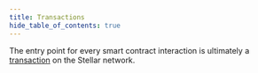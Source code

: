 ```yaml
---
title: Transactions
hide_table_of_contents: true
---
```


The entry point for every smart contract interaction is ultimately a [transaction] on the Stellar network.

[transaction]: ../../../learn/fundamentals/stellar-data-structures/operations-and-transactions.mdx
